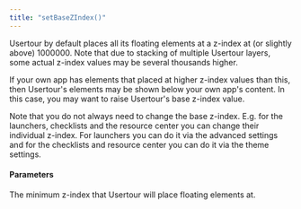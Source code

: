 ```yaml
---
title: "setBaseZIndex()"
---
```


Usertour by default places all its floating elements at a z-index at (or slightly above) 1000000. Note that due to stacking of multiple Usertour layers, some actual z-index values may be several thousands higher.

If your own app has elements that placed at higher z-index values than this, then Usertour's elements may be shown below your own app's content. In this case, you may want to raise Usertour's base z-index value.

Note that you do not always need to change the base z-index. E.g. for the launchers, checklists and the resource center you can change their individual z-index. For launchers you can do it via the advanced settings and for the checklists and resource center you can do it via the theme settings.

#### Parameters
<ParamField path="groupIdbaseZIndex" type="number" required>
The minimum z-index that Usertour will place floating elements at.
</ParamField>